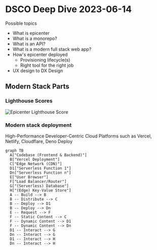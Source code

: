 
# DSCO Deep Dive 2023-06-14

Possible topics

- What is epicenter
- What is a monorepo?
- What is an API?
- What is a modern full stack web app?
- How's epicenter deployed
  - Provisioning lifecycle(s)
  - Right tool for the right job
- UX design to DX Design

## Modern Stack Parts

### Lighthouse Scores

<Image
  className="nx-mt-2"
  src="/images/Epi-Lighthouse-Score-100.png"
  alt="Epicenter Lighthouse Score"
  width={368}
  height={169}
/>

### Modern stack deployment

High-Performance Developer-Centric Cloud Platforms
such as Vercel, Netlify, Cloudflare, Deno Deploy

```mermaid
graph TB
  A["Codebase (Frontend & Backend)"]
  B["Vercel Deployment"]
  C["Edge Network (CDN)"]
  D1["Serverless Function 1"]
  Dn["Serverless Function n"]
  E["User Browser"]
  F["Load Balancer/Router"]
  G["(Serverless) Database"]
  H["(Edge) Key-Value Store"]
  A -- Build --> B
  B -- Distribute --> C
  B -- Deploy --> D1
  B -- Deploy --> Dn
  E -- Request --> F
  F -- Static Content --> C
  F -- Dynamic Content --> D1
  F -- Dynamic Content --> Dn
  D1 -- Interact --> G
  Dn -- Interact --> G
  D1 -- Interact --> H
  Dn -- Interact --> H
```

